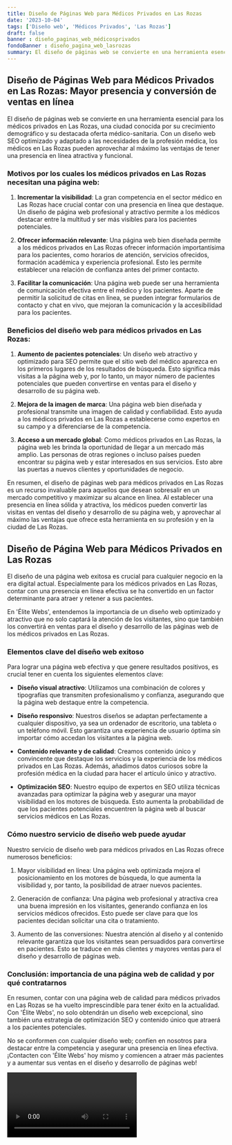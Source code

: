 ```yaml
---
title: Diseño de Páginas Web para Médicos Privados en Las Rozas
date: '2023-10-04'
tags: ['Diseño web', 'Médicos Privados', 'Las Rozas']
draft: false
banner : diseño_paginas_web_médicosprivados
fondoBanner : diseño_pagina_web_lasrozas
summary: El diseño de páginas web se convierte en una herramienta esencial para los médicos privados en Las Rozas, una ciudad conocida por su crecimiento demográfico y su destacada oferta médicosanitaria. Con un diseño web SEO optimizado y adaptado a las necesidades de la profesión médica, los médicos en Las Rozas pueden aprovechar al máximo las ventajas de tener una presencia en línea atractiva y funcional.
---
```


## Diseño de Páginas Web para Médicos Privados en Las Rozas: Mayor presencia y conversión de ventas en línea

El diseño de páginas web se convierte en una herramienta esencial para los médicos privados en Las Rozas, una ciudad conocida por su crecimiento demográfico y su destacada oferta médico-sanitaria. Con un diseño web SEO optimizado y adaptado a las necesidades de la profesión médica, los médicos en Las Rozas pueden aprovechar al máximo las ventajas de tener una presencia en línea atractiva y funcional.

### Motivos por los cuales los médicos privados en Las Rozas necesitan una página web:

1. **Incrementar la visibilidad**: La gran competencia en el sector médico en Las Rozas hace crucial contar con una presencia en línea que destaque. Un diseño de página web profesional y atractivo permite a los médicos destacar entre la multitud y ser más visibles para los pacientes potenciales.

2. **Ofrecer información relevante**: Una página web bien diseñada permite a los médicos privados en Las Rozas ofrecer información importantísima para los pacientes, como horarios de atención, servicios ofrecidos, formación académica y experiencia profesional. Esto les permite establecer una relación de confianza antes del primer contacto.

3. **Facilitar la comunicación**: Una página web puede ser una herramienta de comunicación efectiva entre el médico y los pacientes. Aparte de permitir la solicitud de citas en línea, se pueden integrar formularios de contacto y chat en vivo, que mejoran la comunicación y la accesibilidad para los pacientes.

### Beneficios del diseño web para médicos privados en Las Rozas:

1. **Aumento de pacientes potenciales**: Un diseño web atractivo y optimizado para SEO permite que el sitio web del médico aparezca en los primeros lugares de los resultados de búsqueda. Esto significa más visitas a la página web y, por lo tanto, un mayor número de pacientes potenciales que pueden convertirse en ventas para el diseño y desarrollo de su página web.

2. **Mejora de la imagen de marca**: Una página web bien diseñada y profesional transmite una imagen de calidad y confiabilidad. Esto ayuda a los médicos privados en Las Rozas a establecerse como expertos en su campo y a diferenciarse de la competencia.

3. **Acceso a un mercado global**: Como médicos privados en Las Rozas, la página web les brinda la oportunidad de llegar a un mercado más amplio. Las personas de otras regiones o incluso países pueden encontrar su página web y estar interesados en sus servicios. Esto abre las puertas a nuevos clientes y oportunidades de negocio.

En resumen, el diseño de páginas web para médicos privados en Las Rozas es un recurso invaluable para aquellos que desean sobresalir en un mercado competitivo y maximizar su alcance en línea. Al establecer una presencia en línea sólida y atractiva, los médicos pueden convertir las visitas en ventas del diseño y desarrollo de su página web, y aprovechar al máximo las ventajas que ofrece esta herramienta en su profesión y en la ciudad de Las Rozas.

<GifSeo />

<Cta />

## Diseño de Página Web para Médicos Privados en Las Rozas

El diseño de una página web exitosa es crucial para cualquier negocio en la era digital actual. Especialmente para los médicos privados en Las Rozas, contar con una presencia en línea efectiva se ha convertido en un factor determinante para atraer y retener a sus pacientes.

En 'Élite Webs', entendemos la importancia de un diseño web optimizado y atractivo que no solo captará la atención de los visitantes, sino que también los convertirá en ventas para el diseño y desarrollo de las páginas web de los médicos privados en Las Rozas.

### Elementos clave del diseño web exitoso

Para lograr una página web efectiva y que genere resultados positivos, es crucial tener en cuenta los siguientes elementos clave:

- **Diseño visual atractivo**: Utilizamos una combinación de colores y tipografías que transmiten profesionalismo y confianza, asegurando que la página web destaque entre la competencia.

- **Diseño responsivo**: Nuestros diseños se adaptan perfectamente a cualquier dispositivo, ya sea un ordenador de escritorio, una tableta o un teléfono móvil. Esto garantiza una experiencia de usuario óptima sin importar cómo accedan los visitantes a la página web.

- **Contenido relevante y de calidad**: Creamos contenido único y convincente que destaque los servicios y la experiencia de los médicos privados en Las Rozas. Además, añadimos datos curiosos sobre la profesión médica en la ciudad para hacer el artículo único y atractivo.

- **Optimización SEO**: Nuestro equipo de expertos en SEO utiliza técnicas avanzadas para optimizar la página web y asegurar una mayor visibilidad en los motores de búsqueda. Esto aumenta la probabilidad de que los pacientes potenciales encuentren la página web al buscar servicios médicos en Las Rozas.

### Cómo nuestro servicio de diseño web puede ayudar

Nuestro servicio de diseño web para médicos privados en Las Rozas ofrece numerosos beneficios:

1. Mayor visibilidad en línea: Una página web optimizada mejora el posicionamiento en los motores de búsqueda, lo que aumenta la visibilidad y, por tanto, la posibilidad de atraer nuevos pacientes.

2. Generación de confianza: Una página web profesional y atractiva crea una buena impresión en los visitantes, generando confianza en los servicios médicos ofrecidos. Esto puede ser clave para que los pacientes decidan solicitar una cita o tratamiento.

3. Aumento de las conversiones: Nuestra atención al diseño y al contenido relevante garantiza que los visitantes sean persuadidos para convertirse en pacientes. Esto se traduce en más clientes y mayores ventas para el diseño y desarrollo de páginas web.

### Conclusión: importancia de una página web de calidad y por qué contratarnos

En resumen, contar con una página web de calidad para médicos privados en Las Rozas se ha vuelto imprescindible para tener éxito en la actualidad. Con 'Élite Webs', no solo obtendrán un diseño web excepcional, sino también una estrategia de optimización SEO y contenido único que atraerá a los pacientes potenciales.

No se conformen con cualquier diseño web; confíen en nosotros para destacar entre la competencia y asegurar una presencia en línea efectiva. ¡Contacten con 'Élite Webs' hoy mismo y comiencen a atraer más pacientes y a aumentar sus ventas en el diseño y desarrollo de páginas web!

<Video />

<CtaBot job='Médicos Privados' city='Las Rozas'/>

<Gmaps query='Las Rozas+españa+maps' />